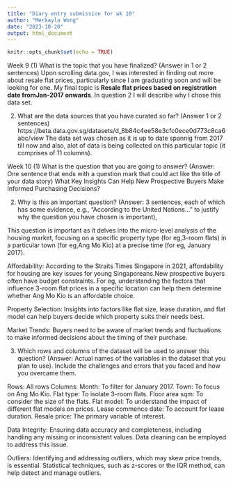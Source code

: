 ```yaml
---
title: "Diary entry submission for wk 10"
author: "Merkayla Wong"
date: "2023-10-20"
output: html_document
---
```


```r
knitr::opts_chunk$set(echo = TRUE)
```

Week 9 
(1) What is the topic that you have finalized? (Answer in 1 or 2 sentences)
Upon scrolling data.gov, I was interested in finding out more about resale flat prices, particularly since I am graduating soon and will be looking for one. My final topic is **Resale flat prices based on registration date fromJan-2017 onwards**. In question 2 I will describe why I chose this data set.

(2) What are the data sources that you have curated so far? (Answer 1 or 2 sentences)
https://beta.data.gov.sg/datasets/d_8b84c4ee58e3cfc0ece0d773c8ca6abc/view 
The data set was chosen as it is up to date spannig from 2017 till now and also, alot of data is being collected on this particular topic (it comprises of 11 columns).


Week 10
(1) What is the question that you are going to answer? (Answer: One sentence that ends with a question mark that could act like the title of your data story)
What Key Insights Can Help New Prospective Buyers Make Informed Purchasing Decisions?

(2) Why is this an important question? (Answer: 3 sentences, each of which has some evidence, e.g., “According to the United Nations...” to justify why the question you have chosen is important),

This question is important as it delves into the micro-level analysis of the housing market, focusing on a specific property type (for eg,3-room flats) in a particular town (for eg,Ang Mo Kio) at a precise time (for eg, January 2017). 

Affordability: According to the Straits Times Singapore in 2021, affordability for housing are key issues for young Singaporeans.New prospective buyers often have budget constraints. For eg, understanding the factors that influence 3-room flat prices in a specific location can help them determine whether Ang Mo Kio is an affordable choice.

Property Selection: Insights into factors like flat size, lease duration, and flat model can help buyers decide which property suits their needs best.

Market Trends: Buyers need to be aware of market trends and fluctuations to make informed decisions about the timing of their purchase.

(3) Which rows and columns of the dataset will be used to answer this question? (Answer: Actual names of the variables in the dataset that you plan to use).
Include the challenges and errors that you faced and how you overcame them.

Rows: All rows
Columns:
Month: To filter for January 2017.
Town: To focus on Ang Mo Kio.
Flat type: To isolate 3-room flats.
Floor area sqm: To consider the size of the flats.
Flat model: To understand the impact of different flat models on prices.
Lease commence date: To account for lease duration.
Resale price: The primary variable of interest.

Data Integrity: Ensuring data accuracy and completeness, including handling any missing or inconsistent values. Data cleaning can be employed to address this issue.

Outliers: Identifying and addressing outliers, which may skew price trends, is essential. Statistical techniques, such as z-scores or the IQR method, can help detect and manage outliers.